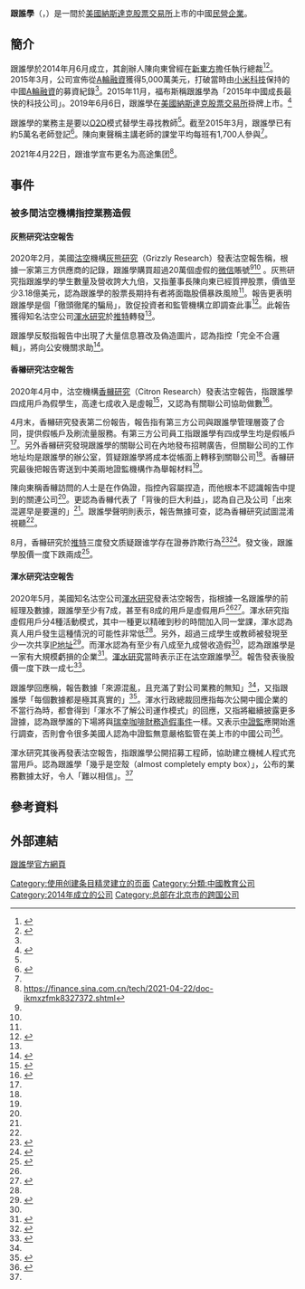{{暫定標題|alternate title=高途集團|time=2021-06-28}}
{{Infobox Company 
| company_name     = 跟誰學
| company_name_en  = GSX Techedu Inc.（跟谁学）
| company_logo     = GSX_Techedu_Logo.png
| company_type     = 上市公司
| traded_as        = {{NASDAQ|GOTU}}
| foundation       = [[中國大陸|中國大陸]]（2014年）
| location         = {{PRC}}[[北京市|北京市]]
| key_people       = 陈向东
| industry         = [[IT|IT]]產業<br />[[教育界|教育界]]
| products         = 網上課程
| revenue          = 
| operating_income = 
| net_income       = 
| num_employees    = 
| parent           = 
| divisions        = 
| subsid           = 
| homepage         = {{URL|https://www.genshuixue.com/}}
| footnotes        = 
}}
'''跟誰學'''（{{lang-en|GSX Techedu Inc.}}，{{NASDAQ|GOTU}}）是一間於[[納斯達克股票交易所|美國納斯達克股票交易所]]上市的中國[[民營企業|民營企業]]。

==簡介==
跟誰學於2014年月6月成立，其創辦人陳向東曾經在[[新東方|新東方]]擔任執行總裁<ref name="証券日報-150409">{{cite web |title=“互联网+教育”跟谁学A轮融资刷新小米纪录 |url=http://tech.sina.com.cn/i/2015-04-09/doc-iawzuney2858985.shtml |website=新浪科技 |publisher=証券日報 |accessdate=2020-08-14 |date=2015-04-09 |archive-date=2015-07-23 |archive-url=https://web.archive.org/web/20150723031642/http://tech.sina.com.cn/i/2015-04-09/doc-iawzuney2858985.shtml |dead-url=no }}</ref><ref name="HK013">{{Cite web|url=https://www.hk01.com/%E8%B2%A1%E7%B6%93%E5%BF%AB%E8%A8%8A/474793/%E6%B2%BD%E7%A9%BA%E6%A9%9F%E6%A7%8B%E6%B8%BE%E6%B0%B4%E5%86%8D%E7%8B%99%E6%93%8A%E4%B8%AD%E6%A6%82%E8%82%A1-%E4%BB%8A%E6%AC%A1%E5%B0%8D%E8%B1%A1%E7%82%BA%E6%95%99%E8%82%B2%E8%82%A1%E8%B7%9F%E8%AA%B0%E5%AD%B8|title=沽空機構渾水再狙擊中概股　今次對象為教育股跟誰學|date=2020-05-19|work=香港01|accessdate=2020-08-14|archive-date=2020-06-14|archive-url=https://web.archive.org/web/20200614034201/https://www.hk01.com/%E8%B2%A1%E7%B6%93%E5%BF%AB%E8%A8%8A/474793/%E6%B2%BD%E7%A9%BA%E6%A9%9F%E6%A7%8B%E6%B8%BE%E6%B0%B4%E5%86%8D%E7%8B%99%E6%93%8A%E4%B8%AD%E6%A6%82%E8%82%A1-%E4%BB%8A%E6%AC%A1%E5%B0%8D%E8%B1%A1%E7%82%BA%E6%95%99%E8%82%B2%E8%82%A1%E8%B7%9F%E8%AA%B0%E5%AD%B8|dead-url=no}}</ref>。2015年3月，公司宣佈從[[A輪融資|A輪融資]]獲得5,000萬美元，打破當時由[[小米科技|小米科技]]保持的中國[[A輪融資|A輪融資]]的募資紀錄<ref name="証券日報-150409"/>。2015年11月，福布斯稱跟誰學為「2015年中國成長最快的科技公司」。2019年6月6日，跟誰學在[[納斯達克股票交易所|美國納斯達克股票交易所]]掛牌上市。<ref name="東方財富網-200808">{{cite web |title=遭香橼做空 跟谁学周五股价大跌18.5% |url=http://finance.eastmoney.com/a/202008081586708172.html |website=東方財富網 |accessdate=2020-08-14 |date=2020-08-08 |archive-date=2020-08-09 |archive-url=https://web.archive.org/web/20200809233044/http://finance.eastmoney.com/a/202008081586708172.html |dead-url=no }}</ref>

跟誰學的業務主是要以[[O2O|O2O]]模式替學生尋找教師<ref name="証券日報-150409"/>。截至2015年3月，跟誰學已有約5萬名老師登記<ref>{{cite web |title=在线家教借O2O卷土重来 教育信任难题仍待解 |url=http://finance.people.com.cn/stock/n/2015/0317/c67815-26701992.html |website=人民網 |accessdate=2020-08-14 |date=2015-03-17 |archive-date=2015-10-01 |archive-url=https://web.archive.org/web/20151001051846/http://finance.people.com.cn/stock/n/2015/0317/c67815-26701992.html |dead-url=no }}</ref>。陳向東聲稱主講老師的課堂平均每班有1,700人參與<ref name="HKET2" />。

2021年4月22日，跟谁学宣布更名为高途集团<ref>https://finance.sina.com.cn/tech/2021-04-22/doc-ikmxzfmk8327372.shtml</ref>。

== 事件 ==
===被多間沽空機構指控業務造假===
====灰熊研究沽空報吿====
2020年2月，美國[[沽空|沽空]]機構[[灰熊研究|灰熊研究]]（Grizzly Research）發表沽空報吿稱，根據一家第三方供應商的記錄，跟誰學購買超過20萬個虛假的[[微信|微信]]賬號<ref name="hk011" /><ref name="HKET3" /> 。灰熊研究指跟誰學的學生數量及營收誇大九倍，又指董事長陳向東已經質押股票，價值至少3.18億美元，認為跟誰學的股票長期持有者將面臨股價暴跌風險<ref name="hk011" />。報告更表明跟誰學是個「徹頭徹尾的騙局」，敦促投資者和監管機構立即調查此事<ref name="hk011">{{Cite web|url=https://www.hk01.com/%E8%B2%A1%E7%B6%93%E5%BF%AB%E8%A8%8A/481078/%E6%B2%BD%E7%A9%BA%E6%A9%9F%E6%A7%8B%E6%8F%AD%E8%B7%9F%E8%AA%B0%E5%AD%B8-%E9%A8%99%E5%B1%80-%E7%B4%B0%E7%AF%80-%E5%85%B6%E8%91%A3%E4%BA%8B%E9%95%B7%E5%B7%B2%E8%B3%AA%E6%8A%BC%E6%95%B8%E5%84%84%E5%85%83%E8%82%A1%E7%A5%A8|title=沽空機構揭跟誰學「騙局」細節　其董事長已質押數億元股票|date=2020-06-03|work=香港01|accessdate=2020-08-14|archive-date=2020-06-03|archive-url=https://web.archive.org/web/20200603030717/https://www.hk01.com/%E8%B2%A1%E7%B6%93%E5%BF%AB%E8%A8%8A/481078/%E6%B2%BD%E7%A9%BA%E6%A9%9F%E6%A7%8B%E6%8F%AD%E8%B7%9F%E8%AA%B0%E5%AD%B8-%E9%A8%99%E5%B1%80-%E7%B4%B0%E7%AF%80-%E5%85%B6%E8%91%A3%E4%BA%8B%E9%95%B7%E5%B7%B2%E8%B3%AA%E6%8A%BC%E6%95%B8%E5%84%84%E5%85%83%E8%82%A1%E7%A5%A8|dead-url=no}}</ref>。此報告獲得知名沽空公司[[渾水研究|渾水研究]]於[[推特|推特]]轉發<ref name="hk011" />。

跟誰學反駁指報告中出現了大量信息篡改及偽造圖片，認為指控「完全不合邏輯」，將向公安機關求助<ref name="HKET3">{{Cite web|url=https://inews.hket.com/article/2660667/%E3%80%90%E4%B8%AD%E6%A6%82%E8%82%A1%E3%80%91%E8%B7%9F%E8%AA%B0%E5%AD%B8%EF%B8%B0%E6%B2%BD%E7%A9%BA%E6%A9%9F%E6%A7%8B%E3%80%8CP%E5%9C%96%E3%80%8D%E5%81%BD%E9%80%A0%E8%AD%89%E6%93%9A%20%E5%B0%87%E5%A0%B1%E8%AD%A6%E6%B1%82%E5%8A%A9?mtc=40001&srkw=%E8%B7%9F%E8%AA%B0%E5%AD%B8|title=【中概股】跟誰學︰沽空機構「P圖」偽造證據 將報警求助|date=2020-06-03|work=香港經濟日報|accessdate=2020-08-14|archive-date=2020-08-19|archive-url=https://web.archive.org/web/20200819043825/https://inews.hket.com/article/2660667/%E3%80%90%E4%B8%AD%E6%A6%82%E8%82%A1%E3%80%91%E8%B7%9F%E8%AA%B0%E5%AD%B8%EF%B8%B0%E6%B2%BD%E7%A9%BA%E6%A9%9F%E6%A7%8B%E3%80%8CP%E5%9C%96%E3%80%8D%E5%81%BD%E9%80%A0%E8%AD%89%E6%93%9A%20%E5%B0%87%E5%A0%B1%E8%AD%A6%E6%B1%82%E5%8A%A9?mtc=40001&srkw=%E8%B7%9F%E8%AA%B0%E5%AD%B8|dead-url=no}}</ref>。

====香櫞研究沽空報吿====
2020年4月中，沽空機構[[香櫞研究|香櫞研究]]（Citron Research）發表沽空報告，指跟誰學四成用戶為假學生，高達七成收入是虛報<ref name>{{Cite web|url=https://news.mingpao.com/pns/%E7%B6%93%E6%BF%9F/article/20200416/s00004/1586976540482/%E9%A6%99%E6%AB%9E%E6%8E%A5%E5%8A%9B%E7%8B%99%E6%93%8A%E8%B7%9F%E8%AA%B0%E5%AD%B8|title=香櫞接力狙擊跟誰學|date=2020-04-16|work=明報|accessdate=2020-08-14|archive-date=2020-04-23|archive-url=https://web.archive.org/web/20200423050049/https://news.mingpao.com/pns/%e7%b6%93%e6%bf%9f/article/20200416/s00004/1586976540482/%e9%a6%99%e6%ab%9e%e6%8e%a5%e5%8a%9b%e7%8b%99%e6%93%8a%e8%b7%9f%e8%aa%b0%e5%ad%b8|dead-url=no}}</ref>，又認為有關聯公司協助做數<ref name=“hket04”>{{cite web |title=【中概噩夢】跟誰學再遭香櫞狙擊：四成為假學生，關聯公司助做數 |url=https://www.etnet.com.hk/mobile/tc/amp/news/categorized_news_detail.php?category=china&newsid=ETN300504846&temp=b |publisher=經濟通通訊社 |accessdate=2020-08-14 |date=2020-05-04 |archive-date=2020-08-19 |archive-url=https://web.archive.org/web/20200819043837/https://www.etnet.com.hk/mobile/tc/amp/news/categorized_news_detail.php?category=china&newsid=ETN300504846&temp=b |dead-url=no }}</ref>。

4月末，香櫞研究發表第二份報告，報告指有第三方公司與跟誰學管理層簽了合同，提供假帳戶及刷流量服務。有第三方公司員工指跟誰學有四成學生均是假帳戶<ref name=“hket04”/>。另外香櫞研究發現跟誰學的關聯公司在內地發布招聘廣告，但關聯公司的工作地址均是跟誰學的辦公室，質疑跟誰學將成本從帳面上轉移到關聯公司<ref name=“hket04”/>。香櫞研究最後把報告寄送到中美兩地證監機構作為舉報材料<ref name=“hket04”/>。

陳向東稱香櫞訪問的人士是在作偽證，指控內容屬捏造，而他根本不認識報告中提到的關連公司<ref name=“hket04”/>。更認為香櫞代表了「背後的巨大利益」，認為自己及公司「出來混遲早是要還的」<ref name=“hket04”/>。跟誰學聲明則表示，報告無據可查，認為香櫞研究試圖混淆視聽<ref name=“hket04”/>。

8月，香櫞研究於[[推特|推特]]三度發文质疑跟谁学存在證券詐欺行為<ref>{{cite web |author1=何吾 |title=香橼发三条twitter再质疑跟谁学 单日跌18.5% |url=https://finance.sina.com.cn/stock/observe/2020-08-10/doc-iivhvpwy0230236.shtml |website=新浪财经 |accessdate=2020-08-14 |archive-date=2020-08-19 |archive-url=https://web.archive.org/web/20200819043826/https://finance.sina.com.cn/stock/observe/2020-08-10/doc-iivhvpwy0230236.shtml |dead-url=no }}</ref><ref>{{cite news |title=香櫞推特再指「證券詐欺」 中企跟誰學股價單日跌近19％ |url=https://ec.ltn.com.tw/article/breakingnews/3255647 |accessdate=2020-08-14 |work=自由時報 |date=2020-08-10 |archive-date=2020-08-19 |archive-url=https://web.archive.org/web/20200819043825/https://ec.ltn.com.tw/article/breakingnews/3255647 |dead-url=no }}</ref>。發文後，跟誰學股價一度下跌兩成<ref>{{Cite web|url=https://inews.hket.com/article/2717814/%E3%80%90%E7%BE%8E%E8%82%A1%E5%B8%82%E6%B3%81%E3%80%91%E9%81%93%E6%8C%87%E5%80%92%E5%8D%8746%E9%BB%9E%E7%B4%8D%E6%8C%87%E6%8C%AB0.9-%E3%80%80%E9%98%BF%E9%87%8C%E5%B7%B4%E5%B7%B4ADR%E4%BD%8E%E6%B8%AF%E8%82%A11.9-%EF%BC%88%E4%B8%8D%E6%96%B7%E6%9B%B4%E6%96%B0%EF%BC%89|title=【美股市況】道指倒升46點納指挫0.9%　阿里巴巴ADR低港股1.9%（不斷更新）|date=2020-08-08|work=香港經濟日報|accessdate=2020-08-14|archive-date=2020-08-19|archive-url=https://web.archive.org/web/20200819043855/https://inews.hket.com/article/2717814/%E3%80%90%E7%BE%8E%E8%82%A1%E5%B8%82%E6%B3%81%E3%80%91%E9%81%93%E6%8C%87%E5%80%92%E5%8D%8746%E9%BB%9E%E7%B4%8D%E6%8C%87%E6%8C%AB0.9-%E3%80%80%E9%98%BF%E9%87%8C%E5%B7%B4%E5%B7%B4ADR%E4%BD%8E%E6%B8%AF%E8%82%A11.9-%EF%BC%88%E4%B8%8D%E6%96%B7%E6%9B%B4%E6%96%B0%EF%BC%89|dead-url=no}}</ref>。

====渾水研究沽空報吿====
2020年5月，美國知名沽空公司[[渾水研究|渾水研究]]發表沽空報吿，指根據一名跟誰學的前經理及數據，跟誰學至少有7成，甚至有8成的用戶是虛假用戶<ref name="HK013" /><ref name="HKET">{{Cite web|url=https://inews.hket.com/article/2656069/%E3%80%90%E4%B8%AD%E6%A6%82%E8%82%A1%E3%80%91%E6%B8%BE%E6%B0%B4%E5%86%8D%E7%8B%99%E6%93%8A%E8%B7%9F%E8%AA%B0%E5%AD%B8%20%E7%A8%B1%E5%85%B6%E3%80%8C%E5%B9%BE%E4%B9%8E%E5%AE%8C%E5%85%A8%E6%98%AF%E7%A9%BA%E6%AE%BC%E3%80%8D|title=【中概股】渾水再狙擊跟誰學 稱其「幾乎完全是空殼」|date=2020-05-29|work=香港經濟日報|accessdate=2020-08-14|archive-date=2020-08-19|archive-url=https://web.archive.org/web/20200819043856/https://inews.hket.com/article/2656069/%E3%80%90%E4%B8%AD%E6%A6%82%E8%82%A1%E3%80%91%E6%B8%BE%E6%B0%B4%E5%86%8D%E7%8B%99%E6%93%8A%E8%B7%9F%E8%AA%B0%E5%AD%B8%20%E7%A8%B1%E5%85%B6%E3%80%8C%E5%B9%BE%E4%B9%8E%E5%AE%8C%E5%85%A8%E6%98%AF%E7%A9%BA%E6%AE%BC%E3%80%8D|dead-url=no}}</ref>。渾水研究指虛假用戶分4種活動模式，其中一種更以精確到秒的時間加入同一堂課，渾水認為真人用戶發生這種情況的可能性非常低<ref name="TWtechnews"/>。另外，超過三成學生或教師被發現至少一次共享[[IP地址|IP地址]]<ref>{{cite web |author1=Mayur Sontakke |title=跟誰學是個騙局嗎？ |url=https://www.fool.hk/2020/06/03/%E8%B7%9F%E8%AA%B0%E5%AD%B8%E6%98%AF%E5%80%8B%E9%A8%99%E5%B1%80%E5%97%8E%EF%BC%9F/ |website=香港萬里富 |accessdate=2020-08-14 |archive-date=2020-08-19 |archive-url=https://web.archive.org/web/20200819043853/https://www.fool.hk/2020/06/03/%E8%B7%9F%E8%AA%B0%E5%AD%B8%E6%98%AF%E5%80%8B%E9%A8%99%E5%B1%80%E5%97%8E%EF%BC%9F/ |dead-url=no }}</ref>。而渾水認為有至少有八成至九成營收造假<ref name="HK013" />，認為跟誰學是一家有大規模虧損的企業<ref>{{Cite web|url=https://inews.hket.com/article/2647981/?lcc=an|title=【中概股】渾水︰「跟誰學」下場就是瑞幸咖啡　將披露更多證據|date=2020-05-20|work=香港經濟日報|accessdate=2020-08-14|archive-date=2020-08-19|archive-url=https://web.archive.org/web/20200819043854/https://inews.hket.com/article/2647981/?lcc=an|dead-url=no}}</ref>。[[渾水研究|渾水研究]]當時表示正在[[沽空|沽空]]跟誰學<ref name="HK012">{{Cite web|url=https://www.hk01.com/%E8%B2%A1%E7%B6%93%E5%BF%AB%E8%A8%8A/474793/%E6%B2%BD%E7%A9%BA%E6%A9%9F%E6%A7%8B%E6%B8%BE%E6%B0%B4%E5%86%8D%E7%8B%99%E6%93%8A%E4%B8%AD%E6%A6%82%E8%82%A1-%E4%BB%8A%E6%AC%A1%E5%B0%8D%E8%B1%A1%E7%82%BA%E6%95%99%E8%82%B2%E8%82%A1%E8%B7%9F%E8%AA%B0%E5%AD%B8?itm_source=universal_search&itm_campaign=hk01&itm_content=articles&itm_medium=web|title=沽空機構渾水再狙擊中概股　今次對象為教育股跟誰學|date=2020-05-19|work=香港01|accessdate=2020-08-14|archive-date=2020-08-19|archive-url=https://web.archive.org/web/20200819043854/https://www.hk01.com/%E8%B2%A1%E7%B6%93%E5%BF%AB%E8%A8%8A/474793/%E6%B2%BD%E7%A9%BA%E6%A9%9F%E6%A7%8B%E6%B8%BE%E6%B0%B4%E5%86%8D%E7%8B%99%E6%93%8A%E4%B8%AD%E6%A6%82%E8%82%A1-%E4%BB%8A%E6%AC%A1%E5%B0%8D%E8%B1%A1%E7%82%BA%E6%95%99%E8%82%B2%E8%82%A1%E8%B7%9F%E8%AA%B0%E5%AD%B8?itm_source=universal_search&itm_campaign=hk01&itm_content=articles&itm_medium=web|dead-url=no}}</ref>。報吿發表後股價一度下跌一成七<ref name="TWtechnews">{{cite news |author1=黃敬哲 |title=中企「跟誰學」被爆用 AI 造假，揚言反擊渾水 |url=https://finance.technews.tw/2020/05/20/chinese-company-with-whom-to-learn-was-exploded-with-ai-to-falsify-performance-threatened-to-fight-back-against-muddy-water/ |accessdate=2020-08-14 |work=財經新報 |date=2020-05-20 |archive-date=2020-06-25 |archive-url=https://web.archive.org/web/20200625111802/https://finance.technews.tw/2020/05/20/chinese-company-with-whom-to-learn-was-exploded-with-ai-to-falsify-performance-threatened-to-fight-back-against-muddy-water/ |dead-url=no }}</ref>。

跟誰學回應稱，報告數據「來源混亂，且充滿了對公司業務的無知」<ref name="HKET" />，又指跟誰學「每個數據都是極其真實的」<ref name="HKET2">{{Cite web|url=https://inews.hket.com/article/2660050|title=【中概股】「跟誰學」陳向東︰每個數據都是極其真實的　二季度發展非常迅猛|date=2020-06-03|work=香港經濟日報|accessdate=2020-08-14|archive-date=2020-08-19|archive-url=https://web.archive.org/web/20200819043856/https://inews.hket.com/article/2660050|dead-url=no}}</ref>。渾水行政總裁{{en-link|Carson Block|Carson Block}}回應指每次公開中國企業的不當行為時，都會得到「渾水不了解公司運作模式」的回應，又指將繼續披露更多證據，認為跟學誰的下場將與[[瑞幸咖啡#財務造假|瑞幸咖啡財務造假事件]]一樣。又表示[[中證監|中證監]]應開始進行調查，否則會令很多美國人認為中證監無意嚴格監管在美上市的中國公司<ref>{{Cite web|url=https://inews.hket.com/article/2678934/?lcc=an|title=【中概股】渾水再狙擊跟誰學　中證監應開始進行調查|date=2020-06-24|work=香港經濟日報|accessdate=2020-08-14|archive-date=2020-07-03|archive-url=https://web.archive.org/web/20200703155314/https://inews.hket.com/article/2678934/?lcc=an|dead-url=no}}</ref>。

渾水研究其後再發表沽空報吿，指跟誰學公開招募工程師，協助建立機械人程式充當用戶。認為跟誰學「幾乎是空殼（almost completely empty box）」，公布的業務數據太好，令人「難以相信」。<ref name="HKET" />

== 參考資料 ==
{{Reflist|2}}

== 外部連結 ==
[https://genshuixue.com/ 跟誰學官方網頁] {{Wayback|url=https://genshuixue.com/ |date=20200813155258 }}
[[Category:使用创建条目精灵建立的页面|Category:使用创建条目精灵建立的页面]]
[[Category:分類:中國教育公司|Category:分類:中國教育公司]]
[[Category:2014年成立的公司|Category:2014年成立的公司]]
[[Category:总部在北京市的跨国公司|Category:总部在北京市的跨国公司]]
